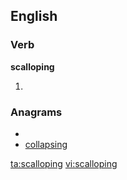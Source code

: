 ==English==

===Verb===
'''scalloping'''

# {{present participle of|[[scallop]]}}

===Anagrams===
* {{alphagram|acgillnops}}
* [[collapsing#English|collapsing]]

[[ta:scalloping]]
[[vi:scalloping]]